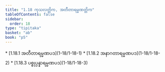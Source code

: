 ```yaml
---
title: "1.18 ကုသလတ္တိက, အတီတာရမ္မဏတ္တိက"
tableOfContents: false
sidebar:
  order: 18
type: "tipitaka"
basket: "ab"
book: "p5"
---
```



<DynamicBreadcrumb />



<TableOfContents book="p5" section="1.18">
* [1.18.1 အတီတာရမ္မဏပဒ](1-18/1-18-1)
* [1.18.2 အနာဂတာရမ္မဏပဒ](1-18/1-18-2)
* [1.18.3 ပစ္စုပ္ပန္နာရမ္မဏပဒ](1-18/1-18-3)
</TableOfContents>